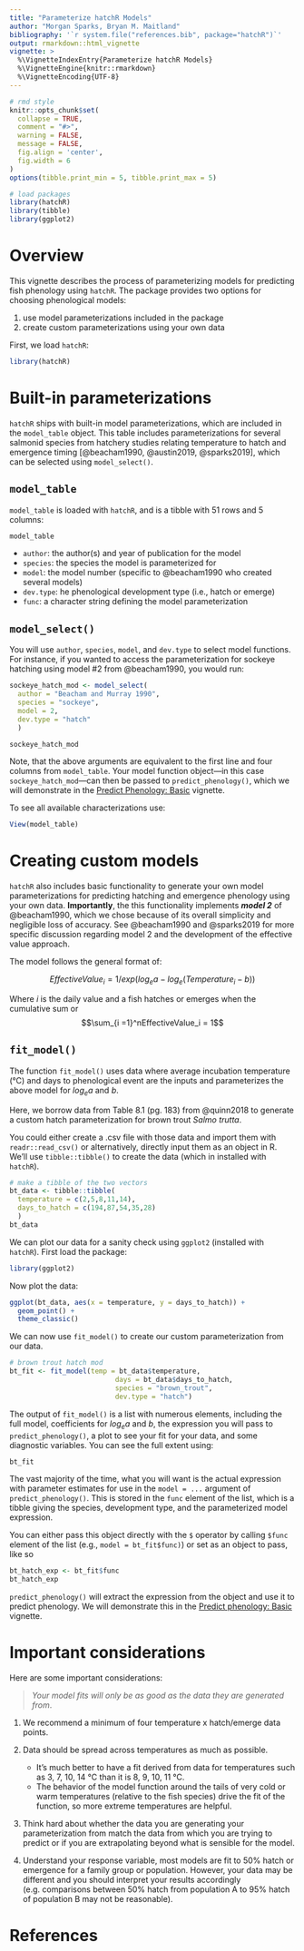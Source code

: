 ```yaml
---
title: "Parameterize hatchR Models"
author: "Morgan Sparks, Bryan M. Maitland"
bibliography: '`r system.file("references.bib", package="hatchR")`'
output: rmarkdown::html_vignette
vignette: >
  %\VignetteIndexEntry{Parameterize hatchR Models}
  %\VignetteEngine{knitr::rmarkdown}
  %\VignetteEncoding{UTF-8}
---
```


```r
# rmd style
knitr::opts_chunk$set(
  collapse = TRUE,
  comment = "#>", 
  warning = FALSE, 
  message = FALSE, 
  fig.align = 'center',
  fig.width = 6
)
options(tibble.print_min = 5, tibble.print_max = 5)

# load packages
library(hatchR)
library(tibble)
library(ggplot2)
```

# Overview

This vignette describes the process of parameterizing models for predicting fish phenology using `hatchR`. The package provides two options for choosing phenological models:

1.  use model parameterizations included in the package
2.  create custom parameterizations using your own data

First, we load `hatchR`:

```r
library(hatchR)
```

# Built-in parameterizations

`hatchR` ships with built-in model parameterizations, which are included in the `model_table` object. This table includes parameterizations for several salmonid species from hatchery studies relating temperature to hatch and emergence timing [@beacham1990, @austin2019, @sparks2019], which can be selected using `model_select()`.

## `model_table`

`model_table` is loaded with `hatchR`, and is a tibble with 51 rows and 5 columns:

```r
model_table
```

-   `author`: the author(s) and year of publication for the model
-   `species`: the species the model is parameterized for
-   `model`: the model number (specific to @beacham1990 who created several models)
-   `dev.type`: he phenological development type (i.e., hatch or emerge)
-   `func`: a character string defining the model parameterization

## `model_select()`

You will use `author`, `species`, `model`, and `dev.type` to select model functions. For instance, if you wanted to access the parameterization for sockeye hatching using model #2 from @beacham1990, you would run:

```r
sockeye_hatch_mod <- model_select(
  author = "Beacham and Murray 1990", 
  species = "sockeye", 
  model = 2, 
  dev.type = "hatch"
  )

sockeye_hatch_mod
```

Note, that the above arguments are equivalent to the first line and four columns from `model_table`. Your model function object---in this case `sockeye_hatch_mod`---can then be passed to `predict_phenology()`, which we will demonstrate in the [Predict Phenology: Basic](https://bmait101.github.io/hatchR/articles/Predict_phenology_basic.html) vignette.

To see all available characterizations use:

```r
View(model_table)
```

# Creating custom models

`hatchR` also includes basic functionality to generate your own model parameterizations for predicting hatching and emergence phenology using your own data. **Importantly**, the this functionality implements ***model 2*** of @beacham1990, which we chose because of its overall simplicity and negligible loss of accuracy. See @beacham1990 and @sparks2019 for more specific discussion regarding model 2 and the development of the effective value approach.

The model follows the general format of:

$$
Effective Value_i = 1/exp(log_ea - log_e(Temperature_i - b))
$$

Where *i* is the daily value and a fish hatches or emerges when the cumulative sum or $$\sum_{i =1}^nEffectiveValue_i = 1$$

## `fit_model()`

The function `fit_model()` uses data where average incubation temperature (°C) and days to phenological event are the inputs and parameterizes the above model for *log~e~a* and *b*.

Here, we borrow data from Table 8.1 (pg. 183) from @quinn2018 to generate a custom hatch parameterization for brown trout *Salmo trutta*.

You could either create a .csv file with those data and import them with `readr::read_csv()` or alternatively, directly input them as an object in R. We'll use `tibble::tibble()` to create the data (which in installed with `hatchR`).

```r
# make a tibble of the two vectors
bt_data <- tibble::tibble(
  temperature = c(2,5,8,11,14), 
  days_to_hatch = c(194,87,54,35,28)
  )
bt_data
```

We can plot our data for a sanity check using `ggplot2` (installed with `hatchR`). First load the package:

```r
library(ggplot2)
```

Now plot the data:

```r
ggplot(bt_data, aes(x = temperature, y = days_to_hatch)) +
  geom_point() +
  theme_classic()
```

We can now use `fit_model()` to create our custom parameterization from our data.

```r
# brown trout hatch mod
bt_fit <- fit_model(temp = bt_data$temperature, 
                          days = bt_data$days_to_hatch, 
                          species = "brown_trout", 
                          dev.type = "hatch")
```

The output of `fit_model()` is a list with numerous elements, including the full model, coefficients for *log~e~a* and *b*, the expression you will pass to `predict_phenology()`, a plot to see your fit for your data, and some diagnostic variables. You can see the full extent using:

```r
bt_fit
```

The vast majority of the time, what you will want is the actual expression with parameter estimates for use in the `model = ...` argument of `predict_phenology()`. This is stored in the `func` element of the list, which is a tibble giving the species, development type, and the parameterized model expression.

You can either pass this object directly with the `$` operator by calling `$func` element of the list (e.g., `model = bt_fit$func)`) or set as an object to pass, like so

```r
bt_hatch_exp <- bt_fit$func
bt_hatch_exp
```

`predict_phenology()` will extract the expression from the object and use it to predict phenology. We will demonstrate this in the [Predict phenology: Basic](https://bmait101.github.io/hatchR/articles/Predict_phenology_basic.html) vignette.

# Important considerations

Here are some important considerations:

> *Your model fits will only be as good as the data they are generated from*.

1.  We recommend a minimum of four temperature x hatch/emerge data points.

2.  Data should be spread across temperatures as much as possible.

    -   It's much better to have a fit derived from data for temperatures such as 3, 7, 10, 14 °C than it is 8, 9, 10, 11 °C.
    -   The behavior of the model function around the tails of very cold or warm temperatures (relative to the fish species) drive the fit of the function, so more extreme temperatures are helpful.

3.  Think hard about whether the data you are generating your parameterization from match the data from which you are trying to predict or if you are extrapolating beyond what is sensible for the model.

4.  Understand your response variable, most models are fit to 50% hatch or emergence for a family group or population. However, your data may be different and you should interpret your results accordingly (e.g. comparisons between 50% hatch from population A to 95% hatch of population B may not be reasonable).

# References {.unnumbered}
